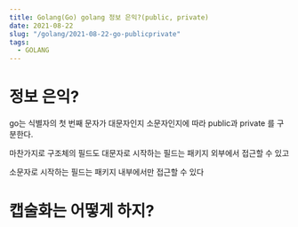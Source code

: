 ```yaml
---
title: Golang(Go) golang 정보 은익?(public, private)
date: 2021-08-22
slug: "/golang/2021-08-22-go-publicprivate"
tags:
  - GOLANG
---
```


# 정보 은익?


go는 식별자의 첫 번째 문자가 대문자인지 소문자인지에 따라 public과 private 를 구분한다.

마찬가지로 구조체의 필드도 대문자로 시작하는 필드는 패키지 외부에서 접근할 수 있고

소문자로 시작하는 필드는 패키지 내부에서만 접근할 수 있다


# 캡술화는 어떻게 하지?